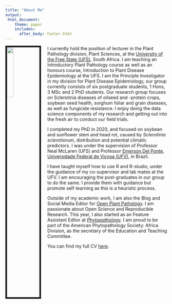 ```yaml
---
title: "About Me"
output: 
 html_document:
    theme: paper
    includes:
      after_body: footer.html
---
```


<img src="images/LAROTHMANN.JPG" style="width:20%; border:5px solid; margin-right: 20px" align="left">


I currently hold the position of lecturer in the Plant Pathology division, Plant Sciences, at the [University of the Free State (UFS)](https://www.ufs.ac.za/homepage), South Africa.  I am teaching an  Introductory Plant Pathology course as well as an honours course, Introduction to Plant Disease Epidemiology at the UFS. I am the Principle Investigator in my division for Plant Disease Epidemiology, our group currently consists of  six postgraduate students, 1 Hons, 3 MSc and 2 PhD students. Our research group focuses on Sclerotinia diseases of oilseed and -protein crops, soybean seed health, sorghum foliar and grain diseases, as well as fungicide resistance. I enjoy doing the data science components of my research and getting out into the fresh air to conduct our field trials.   

I completed my PhD in 2020, and focused on soybean and sunflower stem and head rot, caused by _Sclerotinia sclerotiorum_, distribution and potential climatic predictors. I was under the supervision of Professor Neal McLaren (UFS) and Professor [Emerson Del Ponte](https://github.com/emdelponte), [Universidade Federal de Viçosa (UFV)](https://www.ufv.br/international-students/), in Brazil.

I have taught myself how to use R and R-studio, under the guidance of my co-supervisor and lab mates at the UFV. I am encouraging the post-graduates in our group to do the same. I provide them with guidance but promote self-learning as this is a heuristic process.  

Outside of my academic work, I am also the Blog and Social Media Editor for [Open Plant Pathology](https://openplantpathology.org/).  I am passionate about Open Science and Reproducible Research.  This year, I also started as an Feature Assistant Editor at [_Phytopathology_](https://apsjournals.apsnet.org/journal/phyto). I am proud to be part of the American Phytopathology Society: Africa Division, as the secretary of the Education and Teaching Committee. 

You can find my full CV [here](files/LisaAnnRothmann_CV.pdf). 

